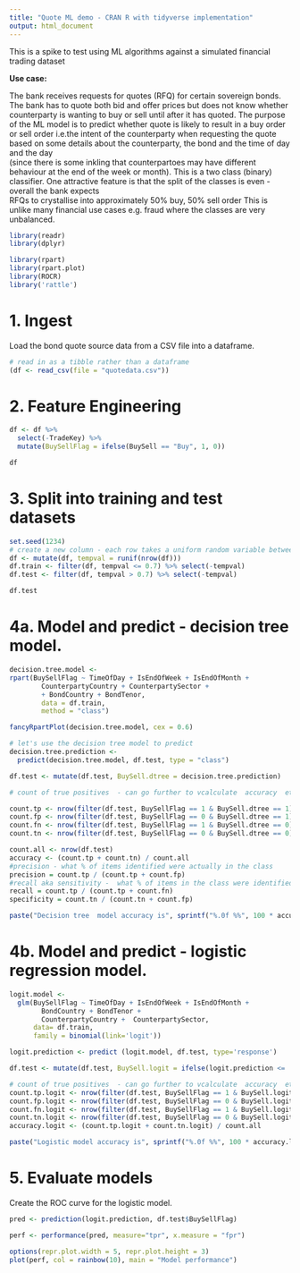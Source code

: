 ```yaml
---
title: "Quote ML demo - CRAN R with tidyverse implementation"
output: html_document
---
```


This is a spike to test using ML algorithms against a simulated financial trading dataset

**Use case:**
 
  The bank receives requests for quotes (RFQ) for certain sovereign bonds.  
  The bank has to quote both bid and offer prices but does not know whether counterparty is wanting to buy or sell until after it has quoted.  The purpose of the ML model is to predict whether quote is likely to result in a buy order or sell order 
  i.e.the intent of the counterparty when requesting the quote
  based on some details about the counterparty, the bond and the time of day and the day   
  (since there is some inkling that counterpartoes may have different behaviour at the end of the week or month).
  This is a two class (binary) classifier.
  One attractive feature is that the split of the classes is even - overall the bank expects  
  RFQs to crystallise into approximately 50% buy, 50% sell order
  This is unlike many financial use cases e.g. fraud where the classes are very unbalanced.

```r
library(readr)
library(dplyr)

library(rpart)
library(rpart.plot)
library(ROCR)
library('rattle')
```

# 1. Ingest

Load the bond quote source data from a CSV file into a dataframe.

```r
# read in as a tibble rather than a dataframe
(df <- read_csv(file = "quotedata.csv"))
```


# 2. Feature Engineering

```r
df <- df %>%
  select(-TradeKey) %>% 
  mutate(BuySellFlag = ifelse(BuySell == "Buy", 1, 0))

df
```

# 3. Split into training and test datasets

```r
set.seed(1234)
# create a new column - each row takes a uniform random variable between 0 and 1
df <- mutate(df, tempval = runif(nrow(df)))
df.train <- filter(df, tempval <= 0.7) %>% select(-tempval)
df.test <- filter(df, tempval > 0.7) %>% select(-tempval)

df.test
```

# 4a. Model and predict - decision tree model.

```r
decision.tree.model <-
rpart(BuySellFlag ~ TimeOfDay + IsEndOfWeek + IsEndOfMonth +
        CounterpartyCountry + CounterpartySector + 
        + BondCountry + BondTenor,
        data = df.train,
        method = "class")

fancyRpartPlot(decision.tree.model, cex = 0.6)

```

```r
# let's use the decision tree model to predict
decision.tree.prediction <-
  predict(decision.tree.model, df.test, type = "class")

df.test <- mutate(df.test, BuySell.dtree = decision.tree.prediction)

# count of true positives  - can go further to vcalculate  accuracy  etc manually

count.tp <- nrow(filter(df.test, BuySellFlag == 1 & BuySell.dtree == 1))
count.fp <- nrow(filter(df.test, BuySellFlag == 0 & BuySell.dtree == 1))
count.fn <- nrow(filter(df.test, BuySellFlag == 1 & BuySell.dtree == 0))
count.tn <- nrow(filter(df.test, BuySellFlag == 0 & BuySell.dtree == 0))

count.all <- nrow(df.test)
accuracy <- (count.tp + count.tn) / count.all
#precision - what % of items identified were actually in the class
precision = count.tp / (count.tp + count.fp)
#recall aka sensitivity -  what % of items in the class were identified by the classifier
recall = count.tp / (count.tp + count.fn)
specificity = count.tn / (count.tn + count.fp)

paste("Decision tree  model accuracy is", sprintf("%.0f %%", 100 * accuracy))

```

# 4b. Model and predict - logistic regression model.

```r
logit.model <-
  glm(BuySellFlag ~ TimeOfDay + IsEndOfWeek + IsEndOfMonth + 
        BondCountry + BondTenor + 
        CounterpartyCountry +  CounterpartySector,
      data= df.train,
      family = binomial(link='logit'))

logit.prediction <- predict (logit.model, df.test, type='response')

df.test <- mutate(df.test, BuySell.logit = ifelse(logit.prediction <= .5, 0, 1))

# count of true positives  - can go further to vcalculate  accuracy  etc manually
count.tp.logit <- nrow(filter(df.test, BuySellFlag == 1 & BuySell.logit == 1))
count.fp.logit <- nrow(filter(df.test, BuySellFlag == 0 & BuySell.logit == 1))
count.fn.logit <- nrow(filter(df.test, BuySellFlag == 1 & BuySell.logit == 0))
count.tn.logit <- nrow(filter(df.test, BuySellFlag == 0 & BuySell.logit == 0))
accuracy.logit <- (count.tp.logit + count.tn.logit) / count.all

paste("Logistic model accuracy is", sprintf("%.0f %%", 100 * accuracy.logit))
```

# 5. Evaluate models

Create the ROC curve for the logistic model.

```r
pred <- prediction(logit.prediction, df.test$BuySellFlag)

perf <- performance(pred, measure="tpr", x.measure = "fpr")

options(repr.plot.width = 5, repr.plot.height = 3)
plot(perf, col = rainbow(10), main = "Model performance")
```

